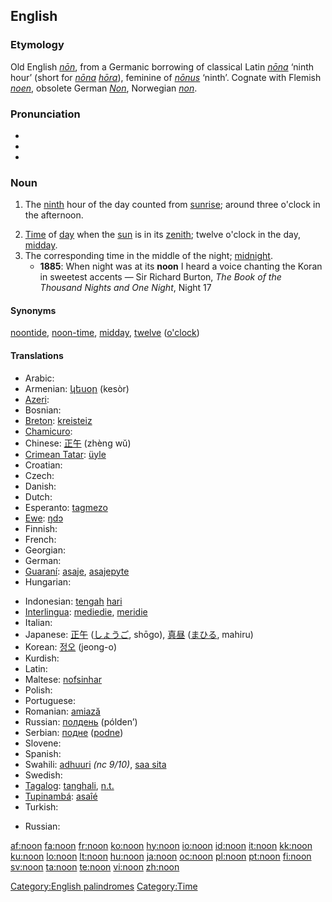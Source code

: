 ==English==
{{wikipedia}}

===Etymology===
Old English ''[[non#Old English|nōn]]'', from a Germanic borrowing of classical Latin ''[[nona|nōna]]'' ‘ninth hour’ (short for ''[[nona|nōna]] [[hora#Latin|hōra]]''), feminine of ''[[nonus|nōnus]]'' ‘ninth’.  Cognate with Flemish ''[[noen]]'', obsolete German ''[[Non]]'', Norwegian ''[[non#Norwegian|non]]''.

===Pronunciation===
* {{IPA|/nuːn/}}
* {{audio|en-us-noon.ogg|Audio (US)}}
* {{rhymes|uːn}}

===Noun===
{{en-noun}}

# {{obsolete}} The [[ninth]] hour of the day counted from [[sunrise]]; around three o'clock in the afternoon.
# [[time|Time]] of [[day]] when the [[sun]] is in its [[zenith]]; twelve o'clock in the day, [[midday]].
# The corresponding time in the middle of the night; [[midnight]].
#* '''1885''': When night was at its '''noon''' I heard a voice chanting the Koran in sweetest accents — Sir Richard Burton, ''The Book of the Thousand Nights and One Night'', Night 17

====Synonyms====
[[noontide]], [[noon-time]], [[midday]], [[twelve]] ([[o'clock]])

====Translations====
{{trans-top|midday}}
* Arabic: {{Arab|[[ظهر]]}} {{IPAchar|(ʐóher)}} {{m}}
* Armenian: [[կեսօր]] (kesòr)
* [[Azeri]]: {{t|az|günorta}}
* Bosnian: {{t-|bs|podne|n}}
* [[Breton]]: [[kreisteiz]] {{m}}
* [[Chamicuro]]: {{tø|ccc|yas̈htijka mo'sojko}}
* Chinese: [[正午]] (zhèng wǔ)
* [[Crimean Tatar]]: [[üyle]]
* Croatian: {{t-|hr|podne|n|alt=pódne}}
* Czech: {{t+|cs|poledne|n}}
* Danish: {{t+|da|middag}}
* Dutch: {{t+|nl|middag|m}}
* Esperanto: [[tagmezo]]
* [[Ewe]]: [[ŋdɔ]]
* Finnish: {{t-|fi|keskipäivä}}
* French: {{t+|fr|midi|m}}
* Georgian: {{t|ka|შუადღე|tr=šuadḡe|sc=Geor}}
* German: {{t+|de|Mittag|m}}
* [[Guaraní]]: [[asaje]], [[asajepyte]]
* Hungarian: {{t+|hu|dél}}
{{trans-mid}}
* Indonesian: [[tengah]] [[hari]]
* [[Interlingua]]: [[mediedie]], [[meridie]]
* Italian: {{t+|it|mezzogiorno|m}}
* Japanese: [[正午]] ([[しょうご]], shōgo), [[真昼]] ([[まひる]], mahiru)
* Korean: [[정오]] (jeong-o)
* Kurdish: {{ku-Arab|[[نیوه‌ڕۆ]]}}
* Latin: {{t+|la|meridies|m}}
* Maltese: [[nofsinhar]] {{m}}
* Polish: {{t+|pl|południe|n}}
* Portuguese: {{t+|pt|meio-dia|m}}
* Romanian: [[amiază]] {{f}}
* Russian: [[полдень]] (pólden’) {{m}}
* Serbian: [[подне]] ([[podne]]) {{n}}
* Slovene: {{t+|sl|poldan|m}}
* Spanish: {{t+|es|mediodía|m}}
* Swahili: [[adhuuri]] ''(nc 9/10)'', [[saa sita]]
* Swedish: {{t+|sv|middag|c}}
* [[Tagalog]]: [[tanghali]], [[n.t.]]
* [[Tupinambá]]: [[asaîé]]
* Turkish: {{t+|tr|öğle}}
{{trans-bottom}}

{{trans-top|the corresponding time in the middle of the night; midnight}}
* Russian: {{t+|ru|полночь|f|sc=Cyrl}}
{{trans-mid}}
{{trans-bottom}}

[[Category:English palindromes]]
[[Category:Time]]

[[af:noon]]
[[fa:noon]]
[[fr:noon]]
[[ko:noon]]
[[hy:noon]]
[[io:noon]]
[[id:noon]]
[[it:noon]]
[[kk:noon]]
[[ku:noon]]
[[lo:noon]]
[[lt:noon]]
[[hu:noon]]
[[ja:noon]]
[[oc:noon]]
[[pl:noon]]
[[pt:noon]]
[[fi:noon]]
[[sv:noon]]
[[ta:noon]]
[[te:noon]]
[[vi:noon]]
[[zh:noon]]
